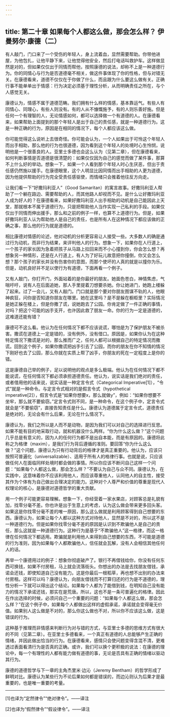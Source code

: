 ```yaml
---
---
---
```

title: 第二十章 如果每个人都这么做，那会怎么样？ 伊曼努尔·康德（二）
---




有人敲门，门口来了一个受伤的年轻人，身上流着血，显然需要帮助。你带他进屋，为他包扎，让他平静下来，让他觉得他安全，然后打电话叫救护车。这样做显然是对的，但如果仅仅出于同情而帮他，按照康德的说法，却称不上是一种道德行为。你的同情心与行为是否道德毫不相关，做这件事体现了你的性格，但与对错无关。在康德看来，道德不仅仅在于你做了什么，而且跟为什么要这么做有关。正确行事不能单单出于情感：行为决定必须基于理性分析，从而明确责任之所在，与个人感觉无关。

康德认为，情感不属于道德范畴。我们拥有什么样的情感，基本靠运气。有些人有同情心、同理心，有些人则没有。有的人从不慷慨施予，有的人则乐善好施。但是任何一个有理智的人，无论情感如何，都可以选择做一个有道德的人。在康德看来，如果帮助上面提到的那个年轻人是出于自己的责任感，就是一种道德行为。这是一种正确的行为，原因是在相同的情况下，每个人都应该这么做。

你可能觉得这么说听上去很奇怪。你可能会认为，一个人如果出于可怜这个年轻人而出手相助，那么他的行为也很道德，因为看到这个年轻人的处境时心生怜悯，说明他是一个很善良的人。亚里士多德也会这么认为（见第二章），但在康德看来，如何判断事情是否道德是很清楚的：如果仅仅因为自己的感觉而做了某件事，那算不上什么好的举动。想象一下，如果一个人看到那个年轻人时心生厌恶，但出于责任感仍然施以援手。在康德眼里，这个人明显比因同情而出手相助的人更为道德，因为他提供帮助的行为完全受责任感驱使，而情绪只会推着他往反方向走。

让我们看一下“好撒玛利亚人”（Good Samaritan）的寓言故事。好撒玛利亚人帮助了一个躺在路边、需要帮助的人，而其他路人却视而不见。是什么让好撒玛利亚人成为好人的？在康德看来，如果好撒玛利亚人出手相助的动机是自己能因此上天堂，那就根本不属于道德行为，只是把帮助他人当作实现一己私利的手段。如果仅仅出于同情而伸出援手，那么和之前的例子一样，也算不上道德行为。但是，如果好撒玛利亚人认为帮助他人是自己的责任，也是所有人在这种情况下都应该做的正确之事，那么他的行为就是道德的。

相比康德对情感的论述，他对动机的分析更容易让人接受一些。大多数人的确是通过行为动机，而非行为结果，来评判他人的行为。想象一下，如果你在人行道上，一个孩子的家长因为急着把孩子从马路上拉回来而不小心撞到你，你会怎么想？再想象另一种情形，还是在人行道上，有人为了好玩儿故意把你撞倒，你又会怎么想？那个孩子的家长并没有伤害你的意图，而那个使坏的人真的就是以撞你为乐。但是，动机良好并不足以使行为有道德，下面再看一个例子。

又有人敲门，你打开门，外面站着的是你最好的朋友。她面色苍白，神情焦虑，气喘吁吁，说有人在后面追她，那人手里提着刀想要杀她。你让她进门，她跑上楼躲了起来。过了一会儿，又有人敲门。门口就是那个要对你朋友图谋不轨的人，他眼神疯狂，问你是否知道你朋友在哪里。她在这里吗？是不是躲在橱柜里？实际情况是她正躲在楼上，但是你撒了谎，说她跑去了公园。你肯定做了一件正确的事情，对吗？把这个可能的凶手支开，也许因此救了朋友一命。你的行为一定是道德的，这难道还能有错？

康德可不这么看。他认为在任何情况下都不应该说谎，哪怕是为了保护朋友不被杀害。撒谎在道德上一定是错的，没有例外，没有借口。原因是，如果你认为在这种特定情况下撒谎是对的，那么推而广之，任何人都可以根据自己的特定情况而撒谎。回到这个例子，如果你撒谎把凶手引去了公园，而你的朋友在你不知情的情况下刚好也去了公园，那么你就在实质上帮了凶手，你朋友的死在一定程度上是你的错。

这是康德自己举的例子，足以说明他的观点是多么极端。他认为在任何情况下都不能说谎，在任何情况下都必须承担道德责任。他认为，说实话是我们绝对的责任，或者借用他的话来说，说实话是一种定言令式（Categorical Imperative[1]），“令式”就是一种命令。与定言令式相对的是假言令式（hypothetical imperative[2]），假言令式是“如果你想要x，那么就做y”，例如：“如果你想要不坐牢，那么就不要偷窃。”定言令式则不同，是一种命令，在这个例子中，定言令式就会是“不要偷窃”，直接告知责任是什么。康德认为道德属于定言令式，道德责任是绝对的，无论会有什么后果，无论在什么情况下。

康德认为，我们之所以是人而不是动物，是因为我们可以对自己的选择进行反思。如果不能有目的地采取行动，就和机器没什么两样。“你为什么这么做？”这个问题几乎总是有意义的，因为人的任何行为都不是出自本能，而是有原因的。康德将此称之为格律（maxim），是我们行为背后遵循的准则。要回答“你为什么这么做？”这个问题，康德认为只有行动背后的格律才是真正重要的。他认为，应该只按照可普遍化（universalizable）、适用于所有人的格律行事。也就是说，只应该做任何人在面临同样处境时都会做的事情。所以你应该不断问自己这样一个问题：“如果每个人都这么做，那会怎么样？”不要认为自己与众不同。康德认为，在实践中，这意味着你不应该利用他人，而应该尊重他人，认同他人的自主性，接受其作为个体有为自己做出合理决定的能力。这种对个人尊严和价值的尊重是现代人权理论的核心，是康德对道德哲学的重大贡献。

用一个例子可能更容易理解。想象一下，你经营着一家水果店，对顾客总是礼貌有加，找零分毫不差。你也许是出于生意上的考虑，认为这么做会带来更多回头客。如果这是你找零分毫不差的唯一原因，那么这么做就是利用顾客得到自己想要的东西。康德认为，如果让每个人都以这种方式对待他人，显然是不对的，所以这不是一种道德行为。但是如果你找零分毫不差的原因是认识到不欺骗他人是自己的责任，那么这就是一种道德行为。这种行为是基于“不欺骗他人”这一格律，而这一格律在任何情况下都适用。欺骗就是利用他人来得到自己想要的东西，不可能是道德的行为准则，因为如果每个人都欺骗他人，信任就会瓦解，没有人会相信其他任何人的话。

再举一个康德用过的例子：想象你彻底破产了。银行不再借钱给你，你没有任何东西可换钱，如果不付房租，马上就会流落街头。你想出的办法是去找朋友借钱，承诺会还钱，即使知道自己没有能力。这是你最后一根稻草，再也想不出别的办法来付房租。这样可以吗？康德认为，向朋友借钱而不打算归还的行为是不道德的，理性分析一下就可以得出这个结论。如果每个人都为了能借到钱，在明知自己没有能力的情况下承诺还钱，那实在是荒唐。所以，这也不是一条可普遍化的格律。因此在作出选择的时候，必须问自己一个重要的问题：“如果每个人都这么做，那会怎么样？”在这个例子中，如果每个人都做出这样的虚假承诺，承诺就会变得毫无价值。如果别人这么做是不对的，那么你这么做也不对，所以你不应该这么做，这是错误的行为。

这种基于推理而非情感来判断行为对与错的方式，与亚里士多德的思维方式有很大的不同（见第二章）。在亚里士多德看来，一个真正有道德的人总能够产生正确的情绪，并因此做出恰当的行为。在康德看来，感情只会使问题变得含混不清，更难透过表面看清行为是否真的正确。或许，我们可以换个更积极的说法：在康德的理论中，每一个有理性的人都有能力做有道德的事，无论是否具有正确的情绪以驱动其行为。

康德的道德哲学与下一章的主角杰里米·边沁（Jeremy Bentham）的哲学形成了鲜明对比。康德认为某些行为不论后果如何都是错误的，而边沁则认为后果才是最重要的，也是唯一重要的考量。



* * *



[1]也译为“定然律令”“绝对律令”。——译注

[2]也译为“假然律令”“假设律令”。——译注